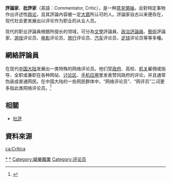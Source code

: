 {{NoteTA
|G1=IT
}}
'''評論家'''、'''批評家'''（英語：Commentator, Critic），是一种[[意見領袖|意見領袖]]，会對特定事物作出评述性[[舆论|舆论]]，且其評論內容被一定[[大眾|大眾]]所认可的人。評論家自古以来便存在，现代社会更发展出以评论作为职业的从业人员。

现代的职业評論員根据所擅长的领域，可分為[[文學|文學]]評論員、[[政治評論員|政治評論員]]、[[藝術|藝術]]評論家、[[游戏|游戏]]评论员、[[电影|电影]]评论员、[[旅行|旅行]]评论员、[[汽车|汽车]]评论员、[[足球|足球]]评论员等等多種。

==網絡評論員==
{{main|网评员}}
在现代[[中国大陆|中国大陆]]发展出一类特殊的网络评论员。他们受[[政府|政府]]、高校、[[机关|机关]]雇佣或指导，全职或兼职在各种网站、[[讨论区|讨论区]]、[[手机应用|手机应用]]里发表赞同政府的评论，并且通常伪装成普通网民。在中国大陆的一些网民群体中，“网络评论员”、“网评员”二词更多指此类网络评论员。<ref>{{Cite web |url=http://help.3g.163.com/13/0310/07/8PJD1M9M00963VRO.html |title= |access-date=2013-05-04 |archive-url=https://web.archive.org/web/20130313055812/http://help.3g.163.com/13/0310/07/8PJD1M9M00963VRO.html |archive-date=2013-03-13 |dead-url=yes }}</ref>

== 相關 ==
*[[社評|社評]]

== 資料來源 ==
{{reflist}}

[[Category:評論家|*]]
[[Category:_网络|*]]
[[Category:娛樂職業|Category:娛樂職業]]
[[Category:评论员|Category:评论员]]

[[ca:Crítica|ca:Crítica]]